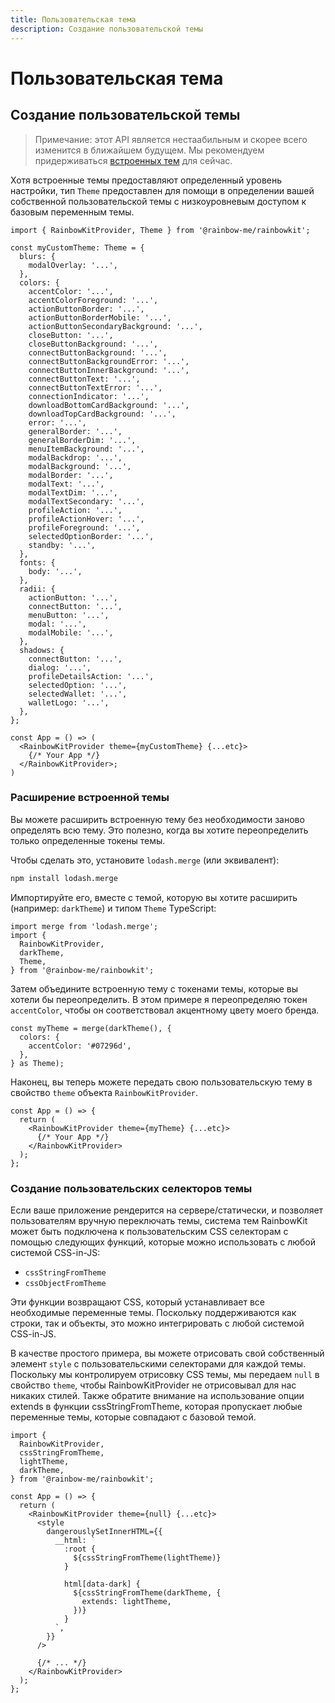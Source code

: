 ```yaml
---
title: Пользовательская тема
description: Создание пользовательской темы
---
```


# Пользовательская тема

## Создание пользовательской темы

> Примечание: этот API является нестаабильным и скорее всего изменится
> в ближайшем будущем. Мы рекомендуем придерживаться [встроенных тем](/docs/theming) для
> сейчас.

Хотя встроенные темы предоставляют определенный уровень настройки, тип `Theme` предоставлен для помощи в определении вашей собственной пользовательской темы с низкоуровневым доступом к базовым переменным темы.

```tsx
import { RainbowKitProvider, Theme } from '@rainbow-me/rainbowkit';

const myCustomTheme: Theme = {
  blurs: {
    modalOverlay: '...',
  },
  colors: {
    accentColor: '...',
    accentColorForeground: '...',
    actionButtonBorder: '...',
    actionButtonBorderMobile: '...',
    actionButtonSecondaryBackground: '...',
    closeButton: '...',
    closeButtonBackground: '...',
    connectButtonBackground: '...',
    connectButtonBackgroundError: '...',
    connectButtonInnerBackground: '...',
    connectButtonText: '...',
    connectButtonTextError: '...',
    connectionIndicator: '...',
    downloadBottomCardBackground: '...',
    downloadTopCardBackground: '...',
    error: '...',
    generalBorder: '...',
    generalBorderDim: '...',
    menuItemBackground: '...',
    modalBackdrop: '...',
    modalBackground: '...',
    modalBorder: '...',
    modalText: '...',
    modalTextDim: '...',
    modalTextSecondary: '...',
    profileAction: '...',
    profileActionHover: '...',
    profileForeground: '...',
    selectedOptionBorder: '...',
    standby: '...',
  },
  fonts: {
    body: '...',
  },
  radii: {
    actionButton: '...',
    connectButton: '...',
    menuButton: '...',
    modal: '...',
    modalMobile: '...',
  },
  shadows: {
    connectButton: '...',
    dialog: '...',
    profileDetailsAction: '...',
    selectedOption: '...',
    selectedWallet: '...',
    walletLogo: '...',
  },
};

const App = () => (
  <RainbowKitProvider theme={myCustomTheme} {...etc}>
    {/* Your App */}
  </RainbowKitProvider>;
)
```

### Расширение встроенной темы

Вы можете расширить встроенную тему без необходимости заново определять всю тему. Это полезно, когда вы хотите переопределить только определенные токены темы.

Чтобы сделать это, установите `lodash.merge` (или эквивалент):

```bash
npm install lodash.merge
```

Импортируйте его, вместе с темой, которую вы хотите расширить (например: `darkTheme`) и типом `Theme` TypeScript:

```tsx
import merge from 'lodash.merge';
import {
  RainbowKitProvider,
  darkTheme,
  Theme,
} from '@rainbow-me/rainbowkit';
```

Затем объедините встроенную тему с токенами темы, которые вы хотели бы переопределить. В этом примере я переопределяю токен `accentColor`, чтобы он соответствовал акцентному цвету моего бренда.

```tsx
const myTheme = merge(darkTheme(), {
  colors: {
    accentColor: '#07296d',
  },
} as Theme);
```

Наконец, вы теперь можете передать свою пользовательскую тему в свойство `theme` объекта `RainbowKitProvider`.

```tsx
const App = () => {
  return (
    <RainbowKitProvider theme={myTheme} {...etc}>
      {/* Your App */}
    </RainbowKitProvider>
  );
};
```

### Создание пользовательских селекторов темы

Если ваше приложение рендерится на сервере/статически, и позволяет пользователям вручную переключать темы, система тем RainbowKit может быть подключена к пользовательским CSS селекторам с помощью следующих функций, которые можно использовать с любой системой CSS-in-JS:

-   `cssStringFromTheme`
-   `cssObjectFromTheme`

Эти функции возвращают CSS, который устанавливает все необходимые переменные темы. Поскольку поддерживаются как строки, так и объекты, это можно интегрировать с любой системой CSS-in-JS.

В качестве простого примера, вы можете отрисовать свой собственный элемент `style` с пользовательскими селекторами для каждой темы. Поскольку мы контролируем отрисовку CSS темы, мы передаем `null` в свойство `theme`, чтобы RainbowKitProvider не отрисовывал для нас никаких стилей. Также обратите внимание на использование опции extends в функции cssStringFromTheme, которая пропускает любые переменные темы, которые совпадают с базовой темой.

```tsx
import {
  RainbowKitProvider,
  cssStringFromTheme,
  lightTheme,
  darkTheme,
} from '@rainbow-me/rainbowkit';

const App = () => {
  return (
    <RainbowKitProvider theme={null} {...etc}>
      <style
        dangerouslySetInnerHTML={{
          __html: `
            :root {
              ${cssStringFromTheme(lightTheme)}
            }

            html[data-dark] {
              ${cssStringFromTheme(darkTheme, {
                extends: lightTheme,
              })}
            }
          `,
        }}
      />

      {/* ... */}
    </RainbowKitProvider>
  );
};
```
